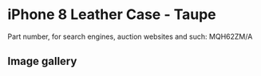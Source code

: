 
# iPhone 8 Leather Case - Taupe

Part number, for search engines, auction websites and such: MQH62ZM/A

## Image gallery

<div style={{ width: "768px" }}>
  <GalleryComponent
    images={[
      {
        original: "/everysource/MQH62.webp",
        thumbnail: "/everypreview/MQH62.webp",
      },
      {
        original: "/everysource/MQH62_AV1_GOLD.webp",
        thumbnail: "/everypreview/MQH62_AV1_GOLD.webp",
      },
      {
        original: "/everysource/MQH62_AV1_SILVER.webp",
        thumbnail: "/everypreview/MQH62_AV1_SILVER.webp",
      },
      {
        original: "/everysource/MQH62_AV1_SPACE_GRAY.webp",
        thumbnail: "/everypreview/MQH62_AV1_SPACE_GRAY.webp",
      },
      {
        original: "/everysource/MQH62_AV2.webp",
        thumbnail: "/everypreview/MQH62_AV2.webp",
      }
    ]}
  />
</div>
